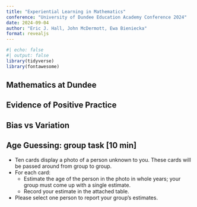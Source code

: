 ```yaml
---
title: "Experiential Learning in Mathematics"
conference: "University of Dundee Education Academy Conference 2024"
date: 2024-09-04
author: "Eric J. Hall, John McDermott, Ewa Bieniecka"
format: revealjs
---
```


```r
#| echo: false
#| output: false
library(tidyverse)
library(fontawesome)
```

## Mathematics at Dundee

## Evidence of Positive Practice

## Bias vs Variation



## Age Guessing: group task \[10 min\]

-   Ten cards display a photo of a person unknown to you. These cards will be passed around from group to group.
-   For each card:
    -   Estimate the age of the person in the photo in whole years; your group must come up with a single estimate.
    -   Record your estimate in the attached table.
-   Please select one person to report your group’s estimates.
